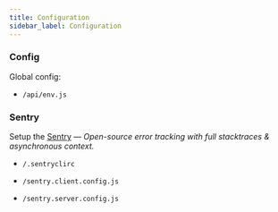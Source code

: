 ```yaml
---
title: Configuration
sidebar_label: Configuration
---
```




### Config

Global config:

* `/api/env.js`


### Sentry

Setup the [Sentry](https://sentry.io/) — *Open-source error tracking with full stacktraces & asynchronous context.*

- `/.sentryclirc`

- `/sentry.client.config.js`

- `/sentry.server.config.js`


